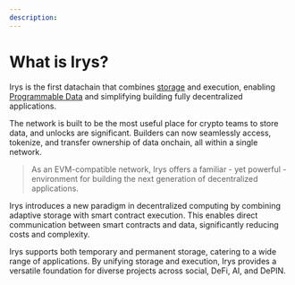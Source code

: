```yaml
---
description:
---
```


# What is Irys?

Irys is the first datachain that combines [storage](/overview/storage) and execution, enabling [Programmable Data](/overview/execution/programmable-data) and simplifying building fully decentralized applications.

The network is built to be the most useful place for crypto teams to store data, and unlocks are significant. Builders can now seamlessly access, tokenize, and transfer ownership of data onchain, all within a single network.

> As an EVM-compatible network, Irys offers a familiar - yet powerful - environment for building the next generation of decentralized applications.

Irys introduces a new paradigm in decentralized computing by combining adaptive storage with smart contract execution. This enables direct communication between smart contracts and data, significantly reducing costs and complexity.

Irys supports both temporary and permanent storage, catering to a wide range of applications. By unifying storage and execution, Irys provides a versatile foundation for diverse projects across social, DeFi, AI, and DePIN.
